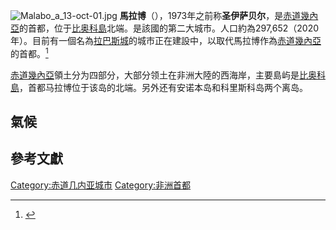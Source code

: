 {{Infobox settlement
|official_name = 馬拉博<br/>Malabo
|nickname = 
|motto =
|image_skyline = Malabo08220.JPG
|image_caption = 馬拉博的主要道路之一
|pushpin_map = Equatorial Guinea#Africa
|pushpin_relief = 1
|pushpin_map_caption = 馬拉博在非洲的位置
|pushpin_map1 =
|pushpin_map_caption1 =
|subdivision_type = 國家
|subdivision_type1 = [[赤道几内亚行政区划|行政区划]]
|subdivision_name = {{GNQ}}
|subdivision_name1 = [[北比奥科省|北比奥科省]]
|established_title = 始建於
|established_date = 1827年
|established_title2 = 現有名稱
|established_date2 = 自1973年
|government_type =
|leader_title =
|leader_name =
|area_magnitude =
|area_total_km2 = 21
|area_land_km2 =
|area_water_km2 =
|area_urban_km2 =
|area_metro_km2 =
|area_metro_sq_mi =
|population_as_of= 2018
|population_footnotes = <ref>{{Cite web|url=https://www.cia.gov/library/publications/the-world-factbook/geos/ek.html|title=Equatorial Guinea - The World Factbook|date=June 7, 2018|website=cia.gov|archive-url=|archive-date=|dead-url=|access-date=June 24, 2018}}</ref>
|population_total = 297,000
|population_urban =
|population_metro =
|population_density_km2 = auto
|population_demonym = Malabeño-a
|timezone = [[西非時間|WAT]]
|utc_offset = +1
|timezone_DST =
|utc_offset_DST =
|coordinates = {{coord|3|45|7.43|N|8|46|25.32|E|region:GQ|display=inline}}
|elevation_footnotes =
|elevation_ft = 0
|elevation_m = 0
|blank_name = [[气候|气候]]
|blank_info = [[热带季风气候|热带季风气候]]
| blank_name_sec2        = [[Human_Development_Index|HDI]] (2019)
| blank_info_sec2        = {{decrease}}0.709<ref name="GlobalDataLab">{{Cite web|url=https://hdi.globaldatalab.org/areadata/shdi/|title=Sub-national HDI - Area Database - Global Data Lab|website=hdi.globaldatalab.org|language=en|access-date=2018-09-13}}</ref>（{{color|#57994C|高}}）
|website = 
|footnotes =
}}
[[File:Malabo_a_13-oct-01.jpg|thumb]]
'''馬拉博'''（{{lang-es|Malabo}}），1973年之前称'''圣伊萨贝尔'''，是[[赤道幾內亞|赤道幾內亞]]的首都，位于[[比奥科島|比奥科島]]北端。是該國的第二大城市。人口約為297,652（2020年）。目前有一個名為[[拉巴斯城|拉巴斯城]]的城市正在建設中，以取代馬拉博作為[[赤道幾內亞|赤道幾內亞]]的首都。<ref>{{Cite web |url=http://www.interjornal.com.br/noticia.kmf?cod=12634524 |title=Empresas portuguesas planeiam nova capital da Guiné Equatorial |access-date=2013-11-17 |archive-url=https://web.archive.org/web/20141226112458/http://www.interjornal.com.br/noticia.kmf?cod=12634524 |archive-date=2014-12-26 |dead-url=yes }}</ref> 

[[赤道幾內亞|赤道幾內亞]]領土分为四部分，大部分领土在非洲大陸的西海岸，主要島屿是[[比奥科島|比奥科島]]，首都马拉博位于该岛的北端。另外还有安诺本岛和科里斯科岛两个离岛。

==氣候==
{{Weather box|location = 馬拉博
|metric first = yes
|single line = yes
|Jan record high C = 34.2
|Feb record high C = 35.3
|Mar record high C = 34.5
|Apr record high C = 36.5
|May record high C = 34.0
|Jun record high C = 32.5
|Jul record high C = 31.5
|Aug record high C = 32.0
|Sep record high C = 32.5
|Oct record high C = 32.5
|Nov record high C = 32.5
|Dec record high C = 33.5
|year record high C = 36.5
|Jan high C = 31.1
|Feb high C = 31.8
|Mar high C = 31.3
|Apr high C = 31.3
|May high C = 30.5
|Jun high C = 29.5
|Jul high C = 28.4
|Aug high C = 28.0
|Sep high C = 28.1
|Oct high C = 28.8
|Nov high C = 29.8
|Dec high C = 30.8
|year high C = 30.0
|Jan mean C = 26.9
|Feb mean C = 27.7
|Mar mean C = 27.6
|Apr mean C = 27.2
|May mean C = 26.7
|Jun mean C = 25.9
|Jul mean C = 25.3
|Aug mean C = 25.0
|Sep mean C = 25.1
|Oct mean C = 25.5
|Nov mean C = 26.1
|Dec mean C = 26.6
|year mean C = 26.3
|Jan low C = 23.0
|Feb low C = 23.9
|Mar low C = 24.1
|Apr low C = 23.8
|May low C = 23.5
|Jun low C = 23.3
|Jul low C = 23.2
|Aug low C = 23.1
|Sep low C = 22.8
|Oct low C = 22.9
|Nov low C = 23.0
|Dec low C = 22.7
|year low C = 23.3
|Jan record low C = 17.0
|Feb record low C = 16.5
|Mar record low C = 15.5
|Apr record low C = 16.5
|May record low C = 15.0
|Jun record low C = 18.0
|Jul record low C = 17.1
|Aug record low C = 15.0
|Sep record low C = 18.5
|Oct record low C = 17.6
|Nov record low C = 19.0
|Dec record low C = 17.5
|year record low C = 15.0
|rain colour=green
|Jan rain mm = 28.9
|Feb rain mm = 70.6
|Mar rain mm = 102.7
|Apr rain mm = 155.7
|May rain mm = 227.1
|Jun rain mm = 260.8
|Jul rain mm = 202.0
|Aug rain mm = 177.1
|Sep rain mm = 250.1
|Oct rain mm = 254.3
|Nov rain mm = 100.3
|Dec rain mm = 39.6
|year rain mm = 1869.1
|unit rain days = 1.0 mm
|Jan rain days = 3.5
|Feb rain days = 4.6
|Mar rain days = 9.8
|Apr rain days = 12.0
|May rain days = 17.2
|Jun rain days = 19.0
|Jul rain days = 17.5
|Aug rain days = 14.8
|Sep rain days = 20.6
|Oct rain days = 19.5
|Nov rain days = 10.3
|Dec rain days = 4.0
|year rain days = 152.7
|Jan humidity = 83
|Feb humidity = 83
|Mar humidity = 84
|Apr humidity = 84
|May humidity = 87
|Jun humidity = 89
|Jul humidity = 90
|Aug humidity = 89
|Sep humidity = 91
|Oct humidity = 90
|Nov humidity = 88
|Dec humidity = 84
|year humidity = 87
|Jan sun = 120.9
|Feb sun = 121.5
|Mar sun = 108.5
|Apr sun = 114.0
|May sun = 99.2
|Jun sun = 66.0
|Jul sun = 43.4
|Aug sun = 52.7
|Sep sun = 48.0
|Oct sun = 71.3
|Nov sun = 87.0
|Dec sun = 117.8
|year sun = 
|Jand sun = 3.9
|Febd sun = 4.3
|Mard sun = 3.5
|Aprd sun = 3.8
|Mayd sun = 3.2
|Jund sun = 2.2
|Juld sun = 1.4
|Augd sun = 1.7
|Sepd sun = 1.6
|Octd sun = 2.3
|Novd sun = 2.9
|Decd sun = 3.8
|yeard sun = 2.9
|source 1 = [[Deutscher_Wetterdienst|Deutscher Wetterdienst]]<ref name = DWD>
{{cite web
| url = http://www.dwd.de/DWD/klima/beratung/ak/ak_648100_kt.pdf
| title = Klimatafel von Malabo (Santa Isabel) / Insel Bioko (Fernando Póo) / Äquatorial-Guinea
| work = Baseline climate means (1961–1990) from stations all over the world
| publisher = Deutscher Wetterdienst
| language = de
| accessdate = 19 December 2018}}</ref>
|date=August 2012}}

== 參考文獻 ==
{{reflist}}

{{非洲各國首都}}
{{Authority control}}
{{赤道几内亚地理小作品}}

[[Category:赤道几内亚城市|Category:赤道几内亚城市]]
[[Category:非洲首都|Category:非洲首都]]